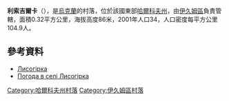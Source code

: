 {{coord|49|20|15|N|37|10|7|E|scale:100000_region:UA|display=title}}

'''利索吉爾卡'''（{{lang-uk|Лисогірка}}），是[[烏克蘭|烏克蘭]]的村落，位於該國東部[[哈爾科夫州|哈爾科夫州]]，由[[伊久姆區|伊久姆區]]負責管轄，面積0.32平方公里，海拔高度86米，2001年人口34，人口密度每平方公里104.9人。

==參考資料==
* [http://w1.c1.rada.gov.ua/pls/z7502/A005?rdat1=09.01.2009&rf7571=33253 Лисогірка]{{dead link|date=2017年11月 |bot=InternetArchiveBot |fix-attempted=yes }}
* [http://weather.in.ua/ua/har'kovskaja/13457 Погода в селі Лисогірка] {{Wayback|url=http://weather.in.ua/ua/har'kovskaja/13457 |date=20160323025303 }}

{{DEFAULTSORT:Лисогірка}}
[[Category:哈爾科夫州村落|Category:哈爾科夫州村落]]
[[Category:伊久姆區村落|Category:伊久姆區村落]]


{{Kharkiv-geo-stub}}